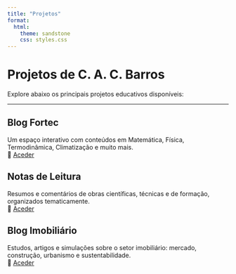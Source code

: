 ```yaml
---
title: "Projetos"
format:
  html:
    theme: sandstone
    css: styles.css
---
```


# Projetos de C. A. C. Barros

Explore abaixo os principais projetos educativos disponíveis:

---

## Blog Fortec
::: {.card}
Um espaço interativo com conteúdos em Matemática, Física, Termodinâmica, Climatização e muito mais.  
🔗 [Aceder](https://cacbarros.github.io/blog-fortec/){target="_blank"}
:::

## Notas de Leitura
::: {.card}
Resumos e comentários de obras científicas, técnicas e de formação, organizados tematicamente.  
🔗 [Aceder](https://cacbarros.github.io/notas-de-leitura/){target="_blank"}
:::

## Blog Imobiliário
::: {.card}
Estudos, artigos e simulações sobre o setor imobiliário: mercado, construção, urbanismo e sustentabilidade.  
🔗 [Aceder](https://cacbarros.github.io/imobiliario/){target="_blank"}
:::
